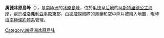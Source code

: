 {{coord|72|2|S|10|43|E|display=title}}

'''奧德冰原島峰'''（{{lang-nn|Oddesteinen}}），是[[南極洲|南極洲]]的[[冰原島峰|冰原島峰]]，位於[[毛德皇后地|毛德皇后地]]的[[阿斯特里德公主海岸|阿斯特里德公主海岸]]，處於[[格洛弗利亞平原|格洛弗利亞平原]]東部，由[[挪威|挪威]]探險隊的測量和空中照片被繪入地圖，現時由[[南極條約體系|南極條約體系]]管理。

{{Antarctica-geo-stub}}
[[Category:南極洲冰原島峰|Category:南極洲冰原島峰]]